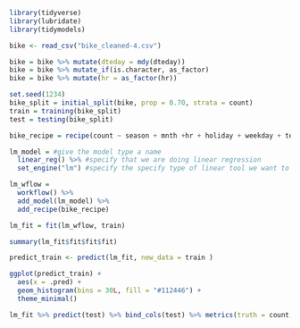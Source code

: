 ```{r}
library(tidyverse)
library(lubridate)
library(tidymodels)
```

```{r}
bike <- read_csv("bike_cleaned-4.csv")
```

```{r}
bike = bike %>% mutate(dteday = mdy(dteday))
bike = bike %>% mutate_if(is.character, as_factor)
bike = bike %>% mutate(hr = as_factor(hr))
```




```{r}
set.seed(1234)
bike_split = initial_split(bike, prop = 0.70, strata = count)
train = training(bike_split)
test = testing(bike_split)
```

```{r}
bike_recipe = recipe(count ~ season + mnth +hr + holiday + weekday + temp + weathersit,train)

lm_model = #give the model type a name 
  linear_reg() %>% #specify that we are doing linear regression
  set_engine("lm") #specify the specify type of linear tool we want to use 

lm_wflow = 
  workflow() %>% 
  add_model(lm_model) %>% 
  add_recipe(bike_recipe)

lm_fit = fit(lm_wflow, train)
```

```{r}
summary(lm_fit$fit$fit$fit)
```
```{r}

predict_train <- predict(lm_fit, new_data = train )
```

```{r}
ggplot(predict_train) +
  aes(x = .pred) +
  geom_histogram(bins = 30L, fill = "#112446") +
  theme_minimal()
```
```{r}
lm_fit %>% predict(test) %>% bind_cols(test) %>% metrics(truth = count, estimate = .pred)
```

